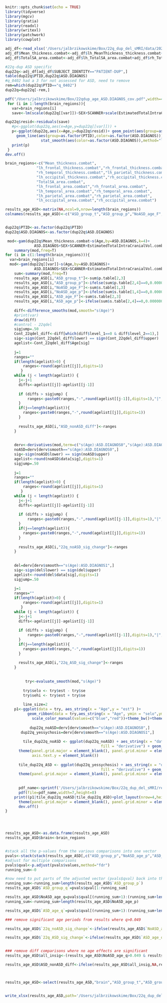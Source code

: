 
```r
knitr::opts_chunk$set(echo = TRUE)
library(tidyverse)
library(mgcv)
library(gratia)
library(readxl)
library(writexl)
library(patchwork)
library(cowplot)
```



```r
adj_df<-read_xlsx('/Users/jalbrzikowskime/Box/22q_dup_del_sMRI/data/20210628_aftercombat_data.xlsx')
adj_df$Mean_thickness.combat<-adj_df$lh_MeanThickness_thickness.combat+adj_df$rh_MeanThickness_thickness.combat
adj_df$TotalSA_area.combat<-adj_df$lh_TotalSA_area.combat+adj_df$rh_TotalSA_area.combat
```

```r
#22q-dup ASD specific
dup22q<-adj_df[adj_df$SUBJECT_IDENTITY=="PATIENT-DUP",]
table(dup22q$PTID,dup22q$ASD.DIAGNOS)
#q_0402 had a 3 for not assessed for ASD, need to remove
rem=which(dup22q$PTID=="q_0402")
dup22q=dup22q[-rem,]
```

```r

pdf("/Users/jalbrzikowskime/Box/22qdup_age_ASD.DIAGNOS_cov.pdf",width=4.8,height=3.8)
 for (i in 1:length(brain_regions)){
   var=brain_regions[i]
   save<-lm(scale(dup22q[[var]])~SEX+SCANNER+scale(EstimatedTotalIntraCranialVol.combat),data=dup22q)

dup22q$resid<-residuals(save)
   #p<-ggplot(dup22q,aes(x=Age,y=dup22q[[var]])) +
   p<-ggplot(dup22q,aes(x=Age,y=dup22q$resid))+ geom_point(aes(group=as.factor(ASD.DIAGNOS),color=as.factor(ASD.DIAGNOS)))+
     geom_line(aes(group=as.factor(PTID),color=as.factor(ASD.DIAGNOS)))+
                stat_smooth(aes(color=as.factor(ASD.DIAGNOS)),method="loess",span=4)+ylab(var)+ theme_bw()+theme(legend.position=c(.9,.75))
   print(p)
 }
dev.off()


```

```r

brain_regions<-c("Mean_thickness.combat",
              "lh_frontal_thickness.combat","rh_frontal_thickness.combat","lh_temporal_thickness.combat",
              "rh_temporal_thickness.combat","lh_parietal_thickness.combat","rh_parietal_thickness.combat",
              "lh_occipital_thickness.combat","rh_occipital_thickness.combat",
              "TotalSA_area.combat",
              "lh_frontal_area.combat","rh_frontal_area.combat",
              "lh_temporal_area.combat","rh_temporal_area.combat",
              "lh_parietal_area.combat","rh_parietal_area.combat",
              "lh_occipital_area.combat","rh_occipital_area.combat")

results_age_ASD<-matrix(NA,ncol=9,nrow=length(brain_regions))
colnames(results_age_ASD)<-c("ASD_group_t","ASD_group_p","NoASD_age_F","NoASD_age_p","ASD_age_F","ASD_age_p","22q_noASD_sig_change","22q_ASD_sig_change","ASD_nonASD_diff")


dup22q$PTID<-as.factor(dup22q$PTID)
dup22q$ASD.DIAGNOS<-as.factor(dup22q$ASD.DIAGNOS)

 mod<-gam(dup22q$Mean_thickness.combat~s(Age,by=ASD.DIAGNOS,k=4)+
             ASD.DIAGNOS+SEX+SCANNER+EstimatedTotalIntraCranialVol.combat+s(PTID,bs="re"),selection=TRUE,method="REML",data=dup22q)
    summary(mod,freq=T)
for (i in c(1:length(brain_regions))){
  var=brain_regions[i]
  mod<-gam(dup22q[[var]]~s(Age,by=ASD.DIAGNOS)+
             ASD.DIAGNOS+SEX+SCANNER+EstimatedTotalIntraCranialVol.combat+s(PTID,bs="re"),selection=TRUE,method="REML",data=dup22q)
    sum<-summary(mod,freq=T) 
    results_age_ASD[i,"ASD_group_t"]<-sum$p.table[2,3]
    results_age_ASD[i,"ASD_group_p"]<-ifelse(sum$p.table[2,4]==0,0.00000000000000022,sum$p.table[2,4])
    results_age_ASD[i,"NoASD_age_F"]<-sum$s.table[1,3]
    results_age_ASD[i,"NoASD_age_p"]<-ifelse(sum$s.table[1,4]==0,0.00000000000000022,sum$s.table[1,4])
    results_age_ASD[i,"ASD_age_F"]<-sum$s.table[2,3]
    results_age_ASD[i,"ASD_age_p"]<-ifelse(sum$s.table[2,4]==0,0.00000000000000022,sum$s.table[2,4])
    
    diff<-difference_smooths(mod,smooth="s(Age)")
    #print(var)
    draw(diff)
    #control - 22qdel
    sigjump=.50
    Cont_22qdel_diff<-diff[which(diff$level_1==0 & diff$level_2==1),]
    sig<-sign(Cont_22qdel_diff$lower) == sign(Cont_22qdel_diff$upper)
    agelist<-Cont_22qdel_diff$Age[sig]
    
    j=1
    ranges=""
    if(length(agelist)>0) {
        ranges<-round(agelist[[j]],digits=1)
       }
    while (j < length(agelist)) {
      j<-j+1
      diffs<-agelist[[j]]-agelist[[j-1]]
      
      if (diffs > sigjump) {
          ranges<-paste0(ranges,"-",round(agelist[[j-1]],digits=1),"|",round(agelist[[j]],digits=1))
      }
      if(j==length(agelist)){
        ranges<-paste0(ranges,"-",round(agelist[[j]],digits=1))
      }
      
      results_age_ASD[i,"ASD_nonASD_diff"]<-ranges
    }
    
    
    derv<-derivatives(mod,term=c("s(Age):ASD.DIAGNOS0","s(Age):ASD.DIAGNOS1"))
    noASD=derv[derv$smooth=="s(Age):ASD.DIAGNOS0",]
    sig<-sign(noASD$lower) == sign(noASD$upper)
    agelist<-round(noASD$data[sig],digits=1)
    sigjump=.50
    
    j=1
    ranges=""
    if(length(agelist)>0) {
        ranges<-round(agelist[[j]],digits=1)
       }
    while (j < length(agelist)) {
      j<-j+1
      diffs<-agelist[[j]]-agelist[[j-1]]
      
      if (diffs > sigjump) {
          ranges<-paste0(ranges,"-",round(agelist[[j-1]],digits=1),"|",round(agelist[[j]],digits=1))
      }
      if(j==length(agelist)){
        ranges<-paste0(ranges,"-",round(agelist[[j]],digits=1))
      }
      
      results_age_ASD[i,"22q_noASD_sig_change"]<-ranges
    }
    
    
    del=derv[derv$smooth=="s(Age):ASD.DIAGNOS1",]
    sig<-sign(del$lower) == sign(del$upper)
    agelist<-round(del$data[sig],digits=1)
    sigjump=.50
    
    j=1
    ranges=""
    if(length(agelist)>0) {
        ranges<-round(agelist[[j]],digits=1)
       }
    while (j < length(agelist)) {
      j<-j+1
      diffs<-agelist[[j]]-agelist[[j-1]]
      
      if (diffs > sigjump) {
          ranges<-paste0(ranges,"-",round(agelist[[j-1]],digits=1),"|",round(agelist[[j]],digits=1))
      }
      if(j==length(agelist)){
        ranges<-paste0(ranges,"-",round(agelist[[j]],digits=1))
      }
      
      results_age_ASD[i,"22q_ASD_sig_change"]<-ranges
    }
    
    
         try<-evaluate_smooth(mod,"s(Age)")
          
        try$selo <- try$est - try$se
        try$sehi <- try$est + try$se
    
        line_size=2
    p1<-ggplot(data = try, aes_string(x = "Age",y = "est") )+
          geom_ribbon(data = try,aes_string(x = "Age", ymin = "selo",ymax = "sehi", fill = "ASD.DIAGNOS"),alpha = .18, linetype = 0)+scale_fill_manual(values=c("blue","red"))+geom_line(data = try,aes_string(x = "Age", y = "est",color = "ASD.DIAGNOS"),size = 1)+
            scale_color_manual(values=c("blue","red"))+theme_bw()+theme(panel.grid.major = element_blank(), panel.grid.minor = element_blank())+ theme(legend.title = element_blank())+ylab(var)
          
           dup22q_noASD=derv[derv$smooth=="s(Age):ASD.DIAGNOS0",]
       dup22q_yessychosis=derv[derv$smooth=="s(Age):ASD.DIAGNOS1",]
        
        tile_dup22q_noASD <- ggplot(dup22q_noASD) + aes_string(x = "data", y = 1,   
                                           fill = "derivative") + geom_raster(interpolate = FALSE)+scale_fill_gradient2(high="#dd4124",low="#00496f", mid="white", limits = c(min(derv$derivative),max(derv$derivative))) + xlab("")+ ylab("22qdel-noASD")+theme_bw()+
      theme(panel.grid.major = element_blank(), panel.grid.minor = element_blank()) +theme(legend.position = "none")+ theme(axis.ticks.y = element_blank(),
            axis.text.y = element_blank())
          
      tile_dup22q_ASD <- ggplot(dup22q_yessychosis) + aes_string(x = "data", y = 1,   
                                           fill = "derivative") + geom_raster(interpolate = FALSE)+scale_fill_gradient2(high="#dd4124",low="#00496f", mid="white", limits = c(min(derv$derivative),max(derv$derivative))) + xlab("")+ ylab("22qdel-ASD")+theme_bw()+
      theme(panel.grid.major = element_blank(), panel.grid.minor = element_blank())+ theme(axis.ticks.y = element_blank(),axis.text.y = element_blank())+labs(fill="Change \nper year")
    
     
      pdf_name<-sprintf('/Users/jalbrzikowskime/Box/22q_dup_del_sMRI/results/%s_ASD.pdf',var)
      pdf(file=pdf_name,width=7,height=8)
    print((p1|tile_dup22q_noASD|tile_dup22q_ASD)+plot_layout(nrow=4,heights = c(5,1,1,1)))+
      theme(panel.grid.major = element_blank(), panel.grid.minor = element_blank()) 
      dev.off()
}




results_age_ASD<-as.data.frame(results_age_ASD)
results_age_ASD$brain<-brain_regions


#stack all the p-values from the various comparisons into one vector
pvals<-stack(stack(results_age_ASD[,c("ASD_group_p","NoASD_age_p","ASD_age_p")]) )
#adjust for multiple comparisons
pvals$qval<-p.adjust(pvals$values,method="fdr")
running_sum<-0

#now need to put parts of the adjusted vector (pvals$qval) back into the data frame
running_sum<-running_sum+length(results_age_ASD$`ASD_group_p`)
results_age_ASD$`ASD_group_q`=pvals$qval[1:running_sum]

results_age_ASD$NoASD_age_q=pvals$qval[(running_sum+1):(running_sum+length(results_age_ASD$NoASD_age_p))]
running_sum<-running_sum+length(results_age_ASD$NoASD_age_p)

results_age_ASD$`ASD_age_q`=pvals$qval[(running_sum+1):(running_sum+length(results_age_ASD$`ASD_age_p`))]

### remove significant age periods from results where q>0.049

results_age_ASD$`22q_noASD_sig_change`<-ifelse(results_age_ASD$`NoASD_age_q`>0.049,NA,results_age_ASD$`22q_noASD_sig_change`)

results_age_ASD$`22q_ASD_sig_change`<-ifelse(results_age_ASD$`ASD_age_q`>0.049,NA,results_age_ASD$`22q_ASD_sig_change`)


### remove diff comparisons where no age effects are significant
results_age_ASD$all_insig<-(results_age_ASD$NoASD_age_q>0.049 & results_age_ASD$`ASD_age_q`>0.049)

results_age_ASD$ASD_nonASD_diff<-ifelse(results_age_ASD$all_insig,NA,results_age_ASD$ASD_nonASD_diff)



results_age_ASD<-select(results_age_ASD,"brain","ASD_group_t","ASD_group_p","ASD_group_q","NoASD_age_F","NoASD_age_p","NoASD_age_q","ASD_age_F","ASD_age_p","ASD_age_q","22q_noASD_sig_change","22q_ASD_sig_change","ASD_nonASD_diff")


write_xlsx(results_age_ASD,path='/Users/jalbrzikowskime/Box/22q_dup_del_sMRI/results/Aim2_age_ASD_22qdup_results.xlsx')
```

